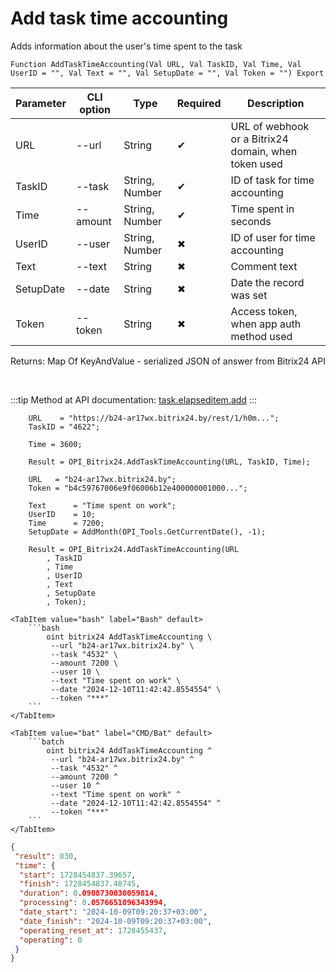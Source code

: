 ﻿---
sidebar_position: 1
---


# Add task time accounting
 Adds information about the user's time spent to the task



`Function AddTaskTimeAccounting(Val URL, Val TaskID, Val Time, Val UserID = "", Val Text = "", Val SetupDate = "", Val Token = "") Export`

  | Parameter | CLI option | Type | Required | Description |
  |-|-|-|-|-|
  | URL | --url | String | &#x2714; | URL of webhook or a Bitrix24 domain, when token used |
  | TaskID | --task | String, Number | &#x2714; | ID of task for time accounting |
  | Time | --amount | String, Number | &#x2714; | Time spent in seconds |
  | UserID | --user | String, Number | &#x2716; | ID of user for time accounting |
  | Text | --text | String | &#x2716; | Comment text |
  | SetupDate | --date | String | &#x2716; | Date the record was set |
  | Token | --token | String | &#x2716; | Access token, when app auth method used |

  
  Returns:  Map Of KeyAndValue - serialized JSON of answer from Bitrix24 API

<br/>

:::tip
Method at API documentation: [task.elapseditem.add](https://dev.1c-bitrix.ru/rest_help/tasks/task/elapseditem/add.php)
:::
<br/>



```bsl title="1C:Enterprise/OneScript code example"
    URL    = "https://b24-ar17wx.bitrix24.by/rest/1/h0m...";
    TaskID = "4622";

    Time = 3600;

    Result = OPI_Bitrix24.AddTaskTimeAccounting(URL, TaskID, Time);

    URL   = "b24-ar17wx.bitrix24.by";
    Token = "b4c59767006e9f06006b12e400000001000...";

    Text      = "Time spent on work";
    UserID    = 10;
    Time      = 7200;
    SetupDate = AddMonth(OPI_Tools.GetCurrentDate(), -1);

    Result = OPI_Bitrix24.AddTaskTimeAccounting(URL
        , TaskID
        , Time
        , UserID
        , Text
        , SetupDate
        , Token);
```
 

 <Tabs>
  
    <TabItem value="bash" label="Bash" default>
        ```bash
            oint bitrix24 AddTaskTimeAccounting \
             --url "b24-ar17wx.bitrix24.by" \
             --task "4532" \
             --amount 7200 \
             --user 10 \
             --text "Time spent on work" \
             --date "2024-12-10T11:42:42.8554554" \
             --token "***"
        ```
    </TabItem>
  
    <TabItem value="bat" label="CMD/Bat" default>
        ```batch
            oint bitrix24 AddTaskTimeAccounting ^
             --url "b24-ar17wx.bitrix24.by" ^
             --task "4532" ^
             --amount 7200 ^
             --user 10 ^
             --text "Time spent on work" ^
             --date "2024-12-10T11:42:42.8554554" ^
             --token "***"
        ```
    </TabItem>
</Tabs>


```json title="Result"
{
 "result": 830,
 "time": {
  "start": 1728454837.39657,
  "finish": 1728454837.48745,
  "duration": 0.0908730030059814,
  "processing": 0.0576651096343994,
  "date_start": "2024-10-09T09:20:37+03:00",
  "date_finish": "2024-10-09T09:20:37+03:00",
  "operating_reset_at": 1728455437,
  "operating": 0
 }
}
```
